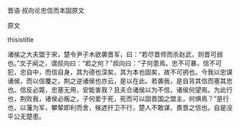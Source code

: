 


晋语·叔向论忠信而本固原文

原文

thisistitle

诸侯之大夫盟于宋，楚令尹子木欲袭晋军，曰：“若尽晋师而杀赵武，则晋可弱也。”文子闻之，谓叔向曰：“若之何？”叔向曰：“子何患焉。忠不可暴，信不可犯，忠自中，而信自身，其为德也深矣，其为本也固矣，故不可抈也。今我以忠谋诸侯，而以信覆之，荆之逆诸侯也亦云，是以在此。若袭我，是自背其信而塞其忠也。信反必斃，忠塞无用，安能害我？且夫合诸侯以为不信，诸侯何望焉。为此行也，荆败我，诸侯必叛之，子何爱于死，死而可以固晋国之盟主，何惧焉？”是行也，以藩为军，攀辇即利而舍，候遮扞卫不行，楚人不敢谋，畏晋之信也。自是没平公无楚患。

